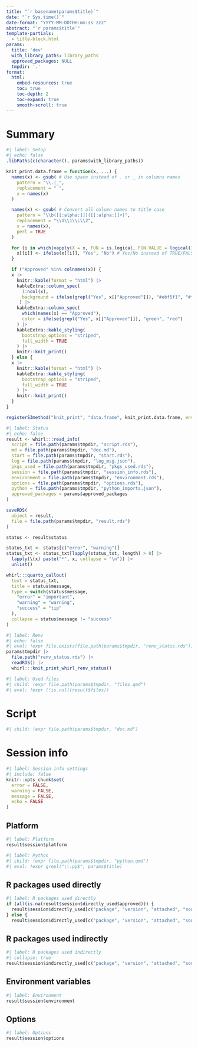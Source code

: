 ```yaml
---
title: "`r basename(params$title)`"
date: "`r Sys.time()`"
date-format: "YYYY-MM-DDTHH:mm:ss zzz"
abstract: "`r params$title`"
template-partials:
  - title-block.html
params:
  title: 'dev'
  with_library_paths: library_paths
  approved_packages: NULL
  tmpdir: '.'
format:
  html:
    embed-resources: true
    toc: true
    toc-depth: 2
    toc-expand: true
    smooth-scroll: true
---
```


# Summary

```r
#| label: Setup
#| echo: false
.libPaths(c(character(), params$with_library_paths))

knit_print.data.frame = function(x, ...) {
  names(x) <- gsub( # Use space instead of . or _ in columns names
    pattern = "\\.|_",
    replacement = " ",
    x = names(x)
  )

  names(x) <- gsub( # Convert all column names to title case
    pattern = "\\b([[:alpha:]])([[:alpha:]]+)", 
    replacement = "\\U\\1\\L\\2", 
    x = names(x), 
    perl = TRUE
  )

  for (i in which(vapply(X = x, FUN = is.logical, FUN.VALUE = logical(1)))) {
    x[[i]] <- ifelse(x[[i]], "Yes", "No") # Yes/No instead of TRUE/FALSE
  }

  if ("Approved" %in% colnames(x)) {
  x |> 
    knitr::kable(format = "html") |>  
    kableExtra::column_spec(
      1:ncol(x), 
      background = ifelse(grepl("Yes", x[["Approved"]]), "#ebf5f1", "#fceeef")
     ) |>
    kableExtra::column_spec(
      which(names(x) == "Approved"),
      color = ifelse(grepl("Yes", x[["Approved"]]), "green", "red")
    ) |>   
    kableExtra::kable_styling(
      bootstrap_options = "striped",
      full_width = TRUE
    ) |>
    knitr::knit_print()
  } else {
  x |> 
    knitr::kable(format = "html") |>    
    kableExtra::kable_styling(
      bootstrap_options = "striped",
      full_width = TRUE
    ) |>
    knitr::knit_print()
  }
}

registerS3method("knit_print", "data.frame", knit_print.data.frame, envir = asNamespace("knitr"))
```

```r
#| label: Status
#| echo: false
result <- whirl:::read_info(
  script = file.path(params$tmpdir, "script.rds"),
  md = file.path(params$tmpdir, "doc.md"), 
  start = file.path(params$tmpdir, "start.rds"),
  log = file.path(params$tmpdir, "log_msg.json"),
  pkgs_used = file.path(params$tmpdir, "pkgs_used.rds"),
  session = file.path(params$tmpdir, "session_info.rds"),
  environment = file.path(params$tmpdir, "environment.rds"),
  options = file.path(params$tmpdir, "options.rds"),
  python = file.path(params$tmpdir, "python_imports.json"),
  approved_packages = params$approved_packages
)

saveRDS(
  object = result, 
  file = file.path(params$tmpdir, "result.rds")
)

status <- result$status

status_txt <- status[c("error", "warning")]
status_txt <- status_txt[lapply(status_txt, length) > 0] |>
  lapply(\(x) paste("*", x, collapse = "\n")) |>
  unlist()

whirl:::quarto_callout(
  text = status_txt,
  title = status$message,
  type = switch(status$message,
    "error" = "important",
    "warning" = "warning",
    "success" = "tip"
  ),
  collapse = status$message != "success"
)
```

```r
#| label: Renv
#| echo: false
#| eval: !expr file.exists(file.path(params$tmpdir, "renv_status.rds"))
params$tmpdir |>
  file.path("renv_status.rds") |>
  readRDS() |> 
  whirl:::knit_print_whirl_renv_status()
```

```r
#| label: Used files
#| child: !expr file.path(params$tmpdir, "files.qmd")
#| eval: !expr (!is.null(result$files))
```

# Script

```r
#| child: !expr file.path(params$tmpdir, "doc.md")
```

# Session info

```r
#| label: Session info settings
#| include: false
knitr::opts_chunk$set(
  error = FALSE,
  warning = FALSE,
  message = FALSE,
  echo = FALSE
)
```


:::{.callout-note collapse=true appearance="minimal"}
## Platform

```r
#| label: Platform
result$session$platform
```
:::

:::{.callout-note collapse=false appearance="minimal"}
```r
#| label: Python
#| child: !expr file.path(params$tmpdir, "python.qmd")
#| eval: !expr grepl("\\.py$", params$title)
```
:::

:::{.callout-note collapse=false appearance="minimal"}
## R packages used directly

```r
#| label: R packages used directly
if (all(is.na(result$session$directly_used$approved))) {
  result$session$directly_used[c("package", "version", "attached", "source")]
} else {
  result$session$directly_used[c("package", "version", "attached", "source", "approved")]}   
```
:::

:::{.callout-note collapse=true appearance="minimal"}
## R packages used indirectly


```r
#| label: R packages used indirectly
#| collapse: true
result$session$indirectly_used[c("package", "version", "attached", "source")]
```
:::

:::{.callout-note collapse=true appearance="minimal"}
## Environment variables

```r
#| label: Environment
result$session$environment
```
:::

:::{.callout-note collapse=true appearance="minimal"}
## Options

```r
#| label: Options
result$session$options
```
:::
